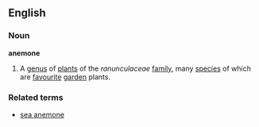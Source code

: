 ==English==
===Noun===
'''anemone'''
{{wikipedia}}
# A [[genus]] of [[plant]]s of the ''ranunculaceae'' [[family]], many [[species]] of which are [[favourite]] [[garden]] plants.
===Related terms===
* [[sea anemone]]